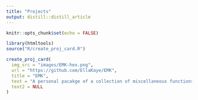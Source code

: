 ```yaml
---
title: "Projects"
output: distill::distill_article
---
```


```r
knitr::opts_chunk$set(echo = FALSE)
```

```r
library(htmltools)
source("R/create_proj_card.R")
```

```r
create_proj_card(
  img_src = "images/EMK-hex.png",
  url = "https://github.com/EllaKaye/EMK",
  title = "EMK",
  text = "A personal pacakge of a collection of miscellaneous functions I find useful.",
  text2 = NULL
)
```

